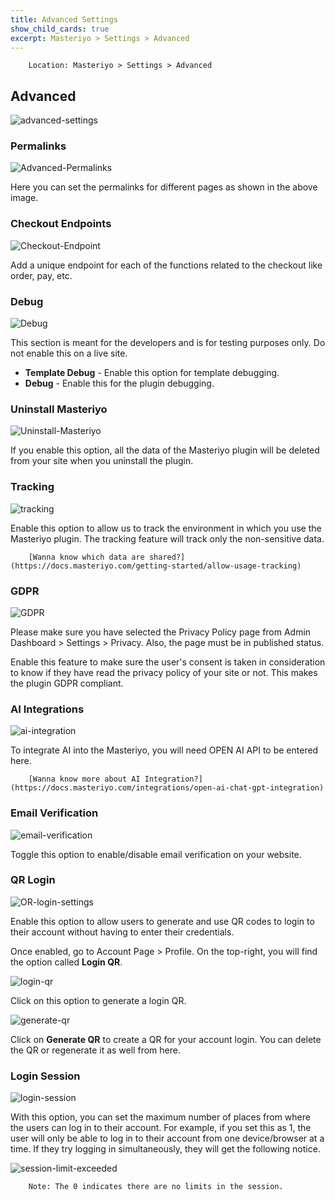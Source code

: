 ```yaml
---
title: Advanced Settings
show_child_cards: true
excerpt: Masteriyo > Settings > Advanced
---
```


        Location: Masteriyo > Settings > Advanced

## Advanced

![advanced-settings](https://github.com/Masteriyo/masteriyo-docs/assets/75772539/486bb28e-bf65-4ffe-8f15-d3e857b83403)

### Permalinks

![Advanced-Permalinks](https://user-images.githubusercontent.com/75772539/228789280-a03df1c9-2c89-4e3a-be47-73e67af79467.png)

Here you can set the permalinks for different pages as shown in the above image.

### Checkout Endpoints

![Checkout-Endpoint](https://user-images.githubusercontent.com/75772539/228789528-0f49ed2a-4dfc-4d4f-9f18-bb899d1ac4d3.png)

Add a unique endpoint for each of the functions related to the checkout like order, pay, etc.

### Debug

![Debug](https://user-images.githubusercontent.com/75772539/228789751-1330bfde-941f-479d-92fe-5af507627af2.png)

This section is meant for the developers and is for testing purposes only. Do not enable this on a live site.

- **Template Debug** - Enable this option for template debugging.
- **Debug** - Enable this for the plugin debugging.

### Uninstall Masteriyo

![Uninstall-Masteriyo](https://user-images.githubusercontent.com/75772539/228789976-a6c734a7-72c0-44ae-b5fb-ca45298a4ed1.png)

If you enable this option, all the data of the Masteriyo plugin will be deleted from your site when you uninstall the plugin.

### Tracking

![tracking](https://github.com/Masteriyo/masteriyo-docs/assets/75772539/fc5cfdc1-02c3-4a40-ac92-feb262b316eb)

Enable this option to allow us to track the environment in which you use the Masteriyo plugin. The tracking feature will track only the non-sensitive data.

        [Wanna know which data are shared?](https://docs.masteriyo.com/getting-started/allow-usage-tracking)

### GDPR

![GDPR](https://github.com/Masteriyo/masteriyo-docs/assets/75772539/08183b2b-f7d3-41f1-8640-59a3174a9edd)

Please make sure you have selected the Privacy Policy page from Admin Dashboard > Settings > Privacy. Also, the page must be in published status.

Enable this feature to make sure the user's consent is taken in consideration to know if they have read the privacy policy of your site or not. This makes the plugin GDPR compliant.

### AI Integrations

![ai-integration](https://github.com/Masteriyo/masteriyo-docs/assets/75772539/ea4b7917-c476-4701-8eea-4aea42bed53b)

To integrate AI into the Masteriyo, you will need OPEN AI API to be entered here.

        [Wanna know more about AI Integration?](https://docs.masteriyo.com/integrations/open-ai-chat-gpt-integration)

### Email Verification

![email-verification](https://github.com/Masteriyo/masteriyo-docs/assets/75772539/0a45493b-70aa-416a-ad69-c0544677c022)

Toggle this option to enable/disable email verification on your website.

### QR Login

![OR-login-settings](https://github.com/Masteriyo/masteriyo-docs/assets/75772539/6f2545d0-3e33-4353-b43e-5baa7f2511c3)

Enable this option to allow users to generate and use QR codes to login to their account without having to enter their credentials.

Once enabled, go to Account Page > Profile. On the top-right, you will find the option called **Login QR**.

![login-qr](https://github.com/Masteriyo/masteriyo-docs/assets/75772539/6b71437b-7acd-4a52-9430-07556a9ba9e3)

Click on this option to generate a login QR.

![generate-qr](https://github.com/Masteriyo/masteriyo-docs/assets/75772539/bf13a967-246b-4560-a901-d8d4a5b4b368)

Click on **Generate QR** to create a QR for your account login. You can delete the QR or regenerate it as well from here.

### Login Session

![login-session](https://github.com/Masteriyo/masteriyo-docs/assets/75772539/1eb83769-d09d-430e-977d-042704102c48)

With this option, you can set the maximum number of places from where the users can log in to their account. For example, if you set this as 1, the user will only be able to log in to their account from one device/browser at a time. If they try logging in simultaneously, they will get the following notice.

![session-limit-exceeded](https://github.com/Masteriyo/masteriyo-docs/assets/75772539/05cdcb8c-169b-4ab8-b8ed-08e38babd33a)

        Note: The 0 indicates there are no limits in the session.
